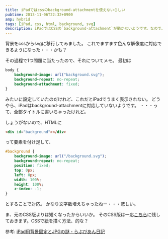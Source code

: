 ```yaml
---
title: iPadではcssのbackground-attachmentを使えないらしい
pubtime: 2013-11-06T22:32+0900
amp: hybrid
tags: [iPad, css, html, background, svg]
description: iPadではCSSの`background-attachment`が動かないようです。なので、別の方法で同じようなことを実現してみました。
---
```


背景をcssからsvgに移行してみました。
これでますます色んな解像度に対応できるようになった・・・かも？

その過程で1つ問題に当たったので、それについてメモ。
最初は
``` css
body {
    background-image: url("background.svg");
    background-repeat: no-repeat;
    background-attachment: fixed;
}
```
みたいに設定していたのだけれど、これだとiPadでうまく表示されない。
どうやら、iPadはbackground-attachmentに対応していないようです。
・・・って、全部タイトルに書いちゃったけれど。

しょうがないので、HTMLに
``` html
<div id="background"></div>
```
って要素を付け足して、
``` css
#background {
    background-image: url("/background.svg");
    background-repeat: no-repeat;
    position: fixed;
    top: 0px;
    left: 0px;
    width: 100%;
    height: 100%;
    z-index: -1;
}
```
とすることで対応。
かなり文字数増えちゃったねー・・・悲しい。

ま、元のCSS版よりは短くなったからいいか。
そのCSS版は一応[こちら](/blog/2013/11/old-background)に残しておきます。CSSで絵を描く方法、的な？

参考: [iPad用背景固定とJPGの謎 - らぶびあん日記](http://kk0201.com/2012/03/ipadjpg.html)
